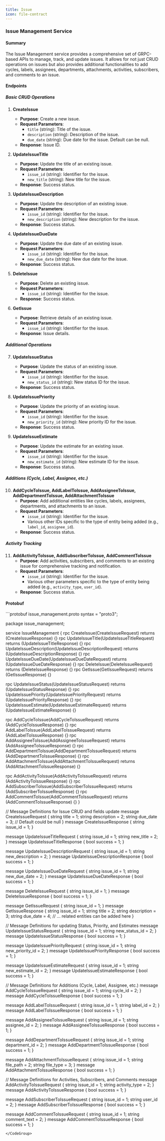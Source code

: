 ```yaml
---
title: Issue
icon: file-contract
---
```


### Issue Management Service

#### Summary

The Issue Management service provides a comprehensive set of GRPC-based APIs to manage, track, and update issues. It allows for not just CRUD operations on issues but also provides additional functionalities to add cycles, labels, assignees, departments, attachments, activities, subscribers, and comments to an issue.

#### Endpoints

##### Basic CRUD Operations

1. **CreateIssue**
    - **Purpose**: Create a new issue.
    - **Request Parameters**:
        - `title` (string): Title of the issue.
        - `description` (string): Description of the issue.
        - `due_date` (string): Due date for the issue. Default can be null.
    - **Response**: Issue ID.

2. **UpdateIssueTitle**
    - **Purpose**: Update the title of an existing issue.
    - **Request Parameters**:
        - `issue_id` (string): Identifier for the issue.
        - `new_title` (string): New title for the issue.
    - **Response**: Success status.

3. **UpdateIssueDescription**
    - **Purpose**: Update the description of an existing issue.
    - **Request Parameters**:
        - `issue_id` (string): Identifier for the issue.
        - `new_description` (string): New description for the issue.
    - **Response**: Success status.

4. **UpdateIssueDueDate**
    - **Purpose**: Update the due date of an existing issue.
    - **Request Parameters**:
        - `issue_id` (string): Identifier for the issue.
        - `new_due_date` (string): New due date for the issue.
    - **Response**: Success status.

5. **DeleteIssue**
    - **Purpose**: Delete an existing issue.
    - **Request Parameters**:
        - `issue_id` (string): Identifier for the issue.
    - **Response**: Success status.

6. **GetIssue**
    - **Purpose**: Retrieve details of an existing issue.
    - **Request Parameters**:
        - `issue_id` (string): Identifier for the issue.
    - **Response**: Issue details.

##### Additional Operations

7. **UpdateIssueStatus**
    - **Purpose**: Update the status of an existing issue.
    - **Request Parameters**:
        - `issue_id` (string): Identifier for the issue.
        - `new_status_id` (string): New status ID for the issue.
    - **Response**: Success status.

8. **UpdateIssuePriority**
    - **Purpose**: Update the priority of an existing issue.
    - **Request Parameters**:
        - `issue_id` (string): Identifier for the issue.
        - `new_priority_id` (string): New priority ID for the issue.
    - **Response**: Success status.

9. **UpdateIssueEstimate**
    - **Purpose**: Update the estimate for an existing issue.
    - **Request Parameters**:
        - `issue_id` (string): Identifier for the issue.
        - `new_estimate_id` (string): New estimate ID for the issue.
    - **Response**: Success status.

##### Additions (Cycle, Label, Assignee, etc.)

10. **AddCycleToIssue, AddLabelToIssue, AddAssigneeToIssue, AddDepartmentToIssue, AddAttachmentToIssue**
    - **Purpose**: Add additional entities like cycles, labels, assignees, departments, and attachments to an issue.
    - **Request Parameters**:
        - `issue_id` (string): Identifier for the issue.
        - Various other IDs specific to the type of entity being added (e.g., `label_id`, `assignee_id`).
    - **Response**: Success status.

##### Activity Tracking

11. **AddActivityToIssue, AddSubscriberToIssue, AddCommentToIssue**
    - **Purpose**: Add activities, subscribers, and comments to an existing issue for comprehensive tracking and notification.
    - **Request Parameters**:
        - `issue_id` (string): Identifier for the issue.
        - Various other parameters specific to the type of entity being added (e.g., `activity_type`, `user_id`).
    - **Response**: Success status.

#### Protobuf

<CodeGroup>
```protobuf issue_management.proto
syntax = "proto3";

package issue_management;

service IssueManagement {
  rpc CreateIssue(CreateIssueRequest) returns (CreateIssueResponse) {}
  rpc UpdateIssueTitle(UpdateIssueTitleRequest) returns (UpdateIssueTitleResponse) {}
  rpc UpdateIssueDescription(UpdateIssueDescriptionRequest) returns (UpdateIssueDescriptionResponse) {}
  rpc UpdateIssueDueDate(UpdateIssueDueDateRequest) returns (UpdateIssueDueDateResponse) {}
  rpc DeleteIssue(DeleteIssueRequest) returns (DeleteIssueResponse) {}
  rpc GetIssue(GetIssueRequest) returns (GetIssueResponse) {}

  rpc UpdateIssueStatus(UpdateIssueStatusRequest) returns (UpdateIssueStatusResponse) {}
  rpc UpdateIssuePriority(UpdateIssuePriorityRequest) returns (UpdateIssuePriorityResponse) {}
  rpc UpdateIssueEstimate(UpdateIssueEstimateRequest) returns (UpdateIssueEstimateResponse) {}

  rpc AddCycleToIssue(AddCycleToIssueRequest) returns (AddCycleToIssueResponse) {}
  rpc AddLabelToIssue(AddLabelToIssueRequest) returns (AddLabelToIssueResponse) {}
  rpc AddAssigneeToIssue(AddAssigneeToIssueRequest) returns (AddAssigneeToIssueResponse) {}
  rpc AddDepartmentToIssue(AddDepartmentToIssueRequest) returns (AddDepartmentToIssueResponse) {}
  rpc AddAttachmentToIssue(AddAttachmentToIssueRequest) returns (AddAttachmentToIssueResponse) {}

  rpc AddActivityToIssue(AddActivityToIssueRequest) returns (AddActivityToIssueResponse) {}
  rpc AddSubscriberToIssue(AddSubscriberToIssueRequest) returns (AddSubscriberToIssueResponse) {}
  rpc AddCommentToIssue(AddCommentToIssueRequest) returns (AddCommentToIssueResponse) {}
}

// Message Definitions for Issue CRUD and fields update
message CreateIssueRequest {
  string title = 1;
  string description = 2;
  string due_date = 3;  // Default could be null
}
message CreateIssueResponse {
  string issue_id = 1;
}

message UpdateIssueTitleRequest {
  string issue_id = 1;
  string new_title = 2;
}
message UpdateIssueTitleResponse {
  bool success = 1;
}

message UpdateIssueDescriptionRequest {
  string issue_id = 1;
  string new_description = 2;
}
message UpdateIssueDescriptionResponse {
  bool success = 1;
}

message UpdateIssueDueDateRequest {
  string issue_id = 1;
  string new_due_date = 2;
}
message UpdateIssueDueDateResponse {
  bool success = 1;
}

message DeleteIssueRequest {
  string issue_id = 1;
}
message DeleteIssueResponse {
  bool success = 1;
}

message GetIssueRequest {
  string issue_id = 1;
}
message GetIssueResponse {
  string issue_id = 1;
  string title = 2;
  string description = 3;
  string due_date = 4;
  // ... related entities can be added here
}

// Message Definitions for updating Status, Priority, and Estimates
message UpdateIssueStatusRequest {
  string issue_id = 1;
  string new_status_id = 2;
}
message UpdateIssueStatusResponse {
  bool success = 1;
}

message UpdateIssuePriorityRequest {
  string issue_id = 1;
  string new_priority_id = 2;
}
message UpdateIssuePriorityResponse {
  bool success = 1;
}

message UpdateIssueEstimateRequest {
  string issue_id = 1;
  string new_estimate_id = 2;
}
message UpdateIssueEstimateResponse {
  bool success = 1;
}

// Message Definitions for Additions (Cycle, Label, Assignee, etc.)
message AddCycleToIssueRequest {
  string issue_id = 1;
  string cycle_id = 2;
}
message AddCycleToIssueResponse {
  bool success = 1;
}

message AddLabelToIssueRequest {
  string issue_id = 1;
  string label_id = 2;
}
message AddLabelToIssueResponse {
  bool success = 1;
}

message AddAssigneeToIssueRequest {
  string issue_id = 1;
  string assignee_id = 2;
}
message AddAssigneeToIssueResponse {
  bool success = 1;
}

message AddDepartmentToIssueRequest {
  string issue_id = 1;
  string department_id = 2;
}
message AddDepartmentToIssueResponse {
  bool success = 1;
}

message AddAttachmentToIssueRequest {
  string issue_id = 1;
  string file_path = 2;
  string file_type = 3;
}
message AddAttachmentToIssueResponse {
  bool success = 1;
}

// Message Definitions for Activities, Subscribers, and Comments
message AddActivityToIssueRequest {
  string issue_id = 1;
  string activity_type = 2;
}
message AddActivityToIssueResponse {
  bool success = 1;
}

message AddSubscriberToIssueRequest {
  string issue_id = 1;
  string user_id = 2;
}
message AddSubscriberToIssueResponse {
  bool success = 1;
}

message AddCommentToIssueRequest {
  string issue_id = 1;
  string comment_text = 2;
}
message AddCommentToIssueResponse {
  bool success = 1;
}
```
</CodeGroup>